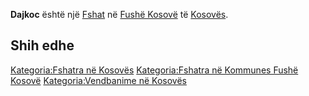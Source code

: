 {{Fshat në Kosovës
 | Emri                = Dajkoc
| sqi_D_name = Dajkoc
| sqi_D_FULL_NAME_RO = Dajkoc
| sqi_D_FULL_NAME_ND_RO = Dajkoc
| sqi_D_SORT_NAME_RG = DAJKOC
| sqi_D_FULL_NAME_RG = Dajkoc
| sqi_D_FULL_NAME_ND_RG = Dajkoc
| sqi_V_name = Dajkovc
| sqi_V_FULL_NAME_RO = Dajkovc
| sqi_V_FULL_NAME_ND_RO = Dajkovc
| sqi_V_SORT_NAME_RG = DAJKOVC
| sqi_V_FULL_NAME_RG = Dajkovc
| sqi_V_FULL_NAME_ND_RG = Dajkovc
| srp_N_name = Dajkovce
| srp_N_FULL_NAME_RO = Dajkovce
| srp_N_FULL_NAME_ND_RO = Dajkovce
| srp_N_SORT_NAME_RG = DAJKOVCE
| srp_N_FULL_NAME_RG = Dajkovce
| srp_N_FULL_NAME_ND_RG = Dajkovce
| srp_NS_name = Дајковце
| srp_NS_FULL_NAME_RO = Дајковце
| srp_NS_FULL_NAME_ND_RO = Дајковце
| srp_NS_SORT_NAME_RG = ДАЈКОВЦЕ
| srp_NS_FULL_NAME_RG = Дајковце
| srp_NS_FULL_NAME_ND_RG = Дајковце
| std_V_name = Dajkoci
| std_V_FULL_NAME_RO = Dajkoci Dajkaj Dajkovac
| std_V_FULL_NAME_ND_RO = Dajkoci Dajkaj Dajkovac
| std_V_SORT_NAME_RG = DAJKOCI DAJKAJ DAJKOVAC
| std_V_FULL_NAME_RG = Dajkoci Dajkaj Dajkovac
| std_V_FULL_NAME_ND_RG = Dajkoci Dajkaj Dajkovac

 | Emri (Rasa dhanore) = 
 | Figura              = 
 | Shteti              = Kosovo
 | Komuna              = Fushë Kosovë
 | Kodi postar         = 
 | Sipërfaqja          = 

 | Popullsia           = 

 | Regj. i popullsisë  = 
 | Dend. e popullsisë  = 
 | Faqja zyrtare       = 
 <!--- Koordinatat ----> 
 | Gjerësia            = 42.558889
 | Gjatësia            = 21.640278
 | Lartësia            = 
}}
'''Dajkoc''' është një [[Fshat]] në [[Fushë Kosovë]] të [[Kosovës]].

<!-- == Gjeografia == -->
<!-- == Historia == -->
<!-- == Demografia == -->
== Shih edhe ==
{{Komuna Fushë Kosovë}}
{{Kosovo-Administrata-Cung}}

[[Kategoria:Fshatra në Kosovës]]
[[Kategoria:Fshatra në Kommunes Fushë Kosovë]]
[[Kategoria:Vendbanime në Kosovës]]